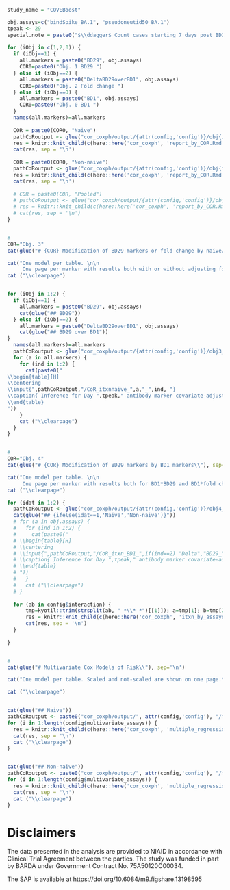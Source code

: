 ```r

study_name = "COVEBoost"

obj.assays=c("bindSpike_BA.1", "pseudoneutid50_BA.1")  
tpeak <- 29
special.note = paste0("$\\ddagger$ Count cases starting 7 days post BD29.")
  
for (iObj in c(1,2,0)) {
  if (iObj==1) {
    all.markers = paste0("BD29", obj.assays)
    COR0=paste0("Obj. 1 BD29 ")
  } else if (iObj==2) {
    all.markers = paste0("DeltaBD29overBD1", obj.assays)
    COR0=paste0("Obj. 2 Fold change ")
  } else if (iObj==0) {
    all.markers = paste0("BD1", obj.assays)
    COR0=paste0("Obj. 0 BD1 ")
  }
  names(all.markers)=all.markers
  
  COR = paste0(COR0, "Naive")
  pathCoRoutput <- glue("cor_coxph/output/{attr(config,'config')}/obj{iObj}_naive")
  res = knitr::knit_child(c(here::here('cor_coxph', 'report_by_COR.Rmd')), quiet = TRUE)
  cat(res, sep = '\n')
  
  COR = paste0(COR0, "Non-naive")
  pathCoRoutput <- glue("cor_coxph/output/{attr(config,'config')}/obj{iObj}_nnaive")
  res = knitr::knit_child(c(here::here('cor_coxph', 'report_by_COR.Rmd')), quiet = TRUE)
  cat(res, sep = '\n')
  
  # COR = paste0(COR, "Pooled")
  # pathCoRoutput <- glue("cor_coxph/output/{attr(config,'config')}/obj{iObj}_pooled")
  # res = knitr::knit_child(c(here::here('cor_coxph', 'report_by_COR.Rmd')), quiet = TRUE)
  # cat(res, sep = '\n')
} 


#
COR="Obj. 3"
cat(glue("# {COR} Modification of BD29 markers or fold change by naive/non-naive\\"), sep='\n')

cat("One model per table. \n\n
     One page per marker with results both with or without adjusting for naive:HighRiskInd shown.\n")
cat ("\\clearpage")


for (iObj in 1:2) {
  if (iObj==1) {
    all.markers = paste0("BD29", obj.assays)
    cat(glue("## BD29"))
  } else if (iObj==2) {
    all.markers = paste0("DeltaBD29overBD1", obj.assays)
    cat(glue("## BD29 over BD1"))
}
  names(all.markers)=all.markers
  pathCoRoutput <- glue("cor_coxph/output/{attr(config,'config')}/obj3_{iObj}")
  for (a in all.markers) {
    for (ind in 1:2) {
      cat(paste0("
\\begin{table}[H] 
\\centering
\\input{",pathCoRoutput,"/CoR_itxnnaive_",a,"_",ind, "}  
\\caption{ Inference for Day ",tpeak," antibody marker covariate-adjusted correlates of risk by Day \\protect\\input{",pathCoRoutput,"/timepoints_cum_risk} in the vaccine arm. Hazard ratios per 10-fold increment in the marker are shown. ",special.note,"}
\\end{table}
"))
    }
    cat ("\\clearpage")
  }
}


#
COR="Obj. 4"
cat(glue("# {COR} Modification of BD29 markers by BD1 markers\\"), sep='\n')

cat("One model per table. \n\n
     One page per marker with results both for BD1*BD29 and BD1*fold chanage.\n")
cat ("\\clearpage")

for (idat in 1:2) {
  pathCoRoutput <- glue("cor_coxph/output/{attr(config,'config')}/obj4_{ifelse(idat==1,'naive','nnaive')}")
  cat(glue("## {ifelse(idat==1,'Naive','Non-naive')}"))
  # for (a in obj.assays) {
  #   for (ind in 1:2) {
  #     cat(paste0("
  # \\begin{table}[H] 
  # \\centering
  # \\input{",pathCoRoutput,"/CoR_itxn_BD1_",if(ind==2) "Delta","BD29_",a,"}  
  # \\caption{ Inference for Day ",tpeak," antibody marker covariate-adjusted correlates of risk by Day \\protect\\input{",pathCoRoutput,"/timepoints_cum_risk} in the vaccine arm. Hazard ratios per 10-fold increment in the marker are shown. ",special.note,"}
  # \\end{table}
  # "))
  #   }
  #   cat ("\\clearpage")
  # }
  
  for (ab in config$interaction) {
      tmp=kyotil::trim(strsplit(ab, " *\\* *")[[1]]); a=tmp[1]; b=tmp[2]  
      res = knitr::knit_child(c(here::here('cor_coxph', 'itxn_by_assays.Rmd')), quiet = TRUE)
      cat(res, sep = '\n')
  }
  
}


#
cat(glue("# Multivariate Cox Models of Risk\\"), sep='\n')

cat("One model per table. Scaled and not-scaled are shown on one page.\n\n")

cat ("\\clearpage")


cat(glue("## Naive"))
pathCoRoutput <- paste0("cor_coxph/output/", attr(config,'config'), "/multivariate_naive")
for (i in 1:length(config$multivariate_assays)) {
  res = knitr::knit_child(c(here::here('cor_coxph', 'multiple_regression.Rmd')), quiet = TRUE)
  cat(res, sep = '\n')
  cat ("\\clearpage")
}


cat(glue("## Non-naive"))
pathCoRoutput <- paste0("cor_coxph/output/", attr(config,'config'), "/multivariate_nnaive")
for (i in 1:length(config$multivariate_assays)) {
  res = knitr::knit_child(c(here::here('cor_coxph', 'multiple_regression.Rmd')), quiet = TRUE)
  cat(res, sep = '\n')
  cat ("\\clearpage")
}


```



# Disclaimers


The data presented in the analysis are provided to NIAID in accordance with Clinical Trial Agreement between the parties. The study was funded in part by BARDA under Government Contract No. 75A50120C00034.


\textbf{Statistical Analysis Plan}

The SAP is available at https://doi.org/10.6084/m9.figshare.13198595






